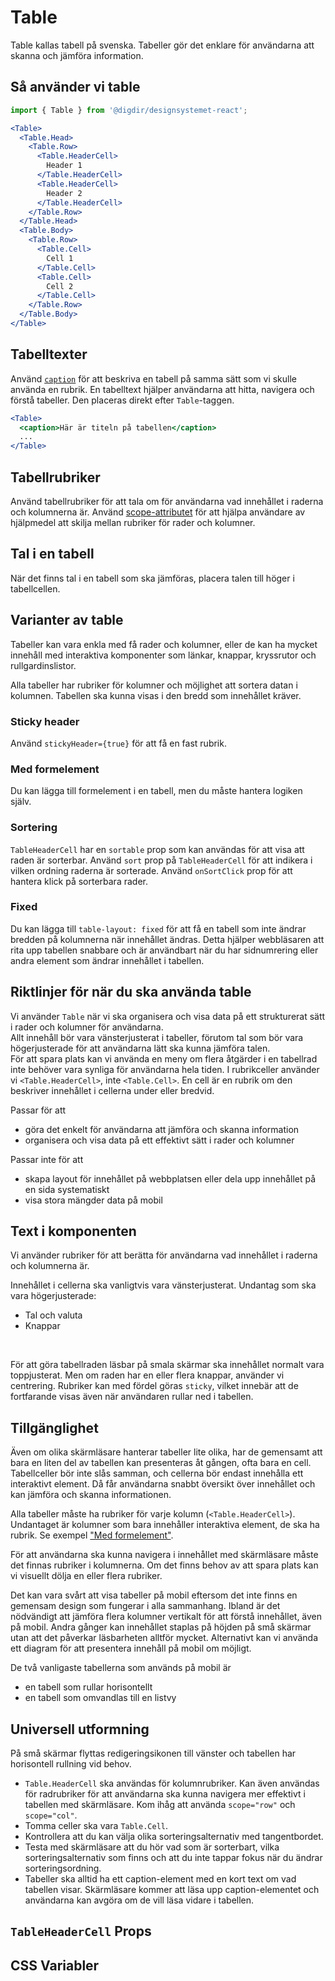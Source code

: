 

<Meta of={TableStories} />

# Table

Table kallas tabell på svenska. Tabeller gör det enklare för användarna att skanna och jämföra information.

<Primary />
<Controls />

## Så använder vi table

```jsx
import { Table } from '@digdir/designsystemet-react';

<Table>
  <Table.Head>
    <Table.Row>
      <Table.HeaderCell>
        Header 1
      </Table.HeaderCell>
      <Table.HeaderCell>
        Header 2
      </Table.HeaderCell>
    </Table.Row>
  </Table.Head>
  <Table.Body>
    <Table.Row>
      <Table.Cell>
        Cell 1
      </Table.Cell>
      <Table.Cell>
        Cell 2
      </Table.Cell>
    </Table.Row>
  </Table.Body>
</Table>
```

## Tabelltexter

Använd [`caption`](https://developer.mozilla.org/en-US/docs/Web/HTML/Element/caption) för att beskriva en tabell på samma sätt som vi skulle använda en rubrik.
En tabelltext hjälper användarna att hitta, navigera och förstå tabeller.
Den placeras direkt efter `Table`-taggen.

```jsx
<Table>
  <caption>Här är titeln på tabellen</caption>
  ...
</Table>
```

## Tabellrubriker

Använd tabellrubriker för att tala om för användarna vad innehållet i raderna och kolumnerna är.
Använd [scope-attributet](https://developer.mozilla.org/en-US/docs/Web/HTML/Element/th#scope) för att hjälpa användare av hjälpmedel att skilja mellan rubriker för rader och kolumner.

## Tal i en tabell

När det finns tal i en tabell som ska jämföras, placera talen till höger i tabellcellen.

## Varianter av table

Tabeller kan vara enkla med få rader och kolumner, eller de kan ha mycket innehåll med interaktiva komponenter som länkar, knappar, kryssrutor och rullgardinslistor.

Alla tabeller har rubriker för kolumner och möjlighet att sortera datan i kolumnen. 
Tabellen ska kunna visas i den bredd som innehållet kräver.

### Sticky header

Använd `stickyHeader={true}` för att få en fast rubrik.

<Canvas of={TableStories.StickyHeader} />

### Med formelement

Du kan lägga till formelement i en tabell, men du måste hantera logiken själv.

<Canvas of={TableStories.WithFormElements} />

### Sortering

`TableHeaderCell` har en `sortable` prop som kan användas för att visa att raden är sorterbar.
Använd `sort` prop på `TableHeaderCell` för att indikera i vilken ordning raderna är sorterade.
Använd `onSortClick` prop för att hantera klick på sorterbara rader.

<Canvas of={TableStories.Sortable} />

### Fixed

Du kan lägga till `table-layout: fixed` för att få en tabell som inte ändrar bredden på kolumnerna när innehållet ändras.
Detta hjälper webbläsaren att rita upp tabellen snabbare och är användbart när du har sidnumrering eller andra element som ändrar innehållet i tabellen.

<Canvas of={TableStories.FixedTable} />

## Riktlinjer för när du ska använda table

Vi använder `Table` när vi ska organisera och visa data på ett strukturerat sätt i rader och kolumner för användarna.  
Allt innehåll bör vara vänsterjusterat i tabeller, förutom tal som bör vara högerjusterade för att användarna lätt ska kunna jämföra talen.  
För att spara plats kan vi använda en meny om flera åtgärder i en tabellrad inte behöver vara synliga för användarna hela tiden. 
I rubrikceller använder vi `<Table.HeaderCell>`, inte `<Table.Cell>`. En cell är en rubrik om den beskriver innehållet i cellerna under eller bredvid.

Passar för att
- göra det enkelt för användarna att jämföra och skanna information
- organisera och visa data på ett effektivt sätt i rader och kolumner

Passar inte för att
- skapa layout för innehållet på webbplatsen eller dela upp innehållet på en sida systematiskt
- visa stora mängder data på mobil

## Text i komponenten

Vi använder rubriker för att berätta för användarna vad innehållet i raderna och kolumnerna är.

Innehållet i cellerna ska vanligtvis vara vänsterjusterat.
Undantag som ska vara högerjusterade:
- Tal och valuta
- Knappar

<br />

För att göra tabellraden läsbar på smala skärmar ska innehållet normalt vara toppjusterat.
Men om raden har en eller flera knappar, använder vi centrering.
Rubriker kan med fördel göras `sticky`, vilket innebär att de fortfarande visas även när användaren rullar ned i tabellen.

## Tillgänglighet

Även om olika skärmläsare hanterar tabeller lite olika, har de gemensamt att bara en liten del av tabellen kan presenteras åt gången, ofta bara en cell.
Tabellceller bör inte slås samman, och cellerna bör endast innehålla ett interaktivt element. Då får användarna snabbt översikt över innehållet och kan jämföra och skanna informationen.

Alla tabeller måste ha rubriker för varje kolumn (`<Table.HeaderCell>`). Undantaget är kolumner som bara innehåller interaktiva element, de ska ha rubrik. Se exempel ["Med formelement"](#med-form-elementer).

För att användarna ska kunna navigera i innehållet med skärmläsare måste det finnas rubriker i kolumnerna.
Om det finns behov av att spara plats kan vi visuellt dölja en eller flera rubriker.

Det kan vara svårt att visa tabeller på mobil eftersom det inte finns en gemensam design som fungerar i alla sammanhang.
Ibland är det nödvändigt att jämföra flera kolumner vertikalt för att förstå innehållet, även på mobil.
Andra gånger kan innehållet staplas på höjden på små skärmar utan att det påverkar läsbarheten alltför mycket.
Alternativt kan vi använda ett diagram för att presentera innehåll på mobil om möjligt.

De två vanligaste tabellerna som används på mobil är
- en tabell som rullar horisontellt
- en tabell som omvandlas till en listvy

## Universell utformning

På små skärmar flyttas redigeringsikonen till vänster och tabellen har horisontell rullning vid behov.
- `Table.HeaderCell` ska användas för kolumnrubriker. Kan även användas för radrubriker för att användarna ska kunna navigera mer effektivt i tabellen med skärmläsare. Kom ihåg att använda `scope="row"` och `scope="col"`.
- Tomma celler ska vara `Table.Cell`.
- Kontrollera att du kan välja olika sorteringsalternativ med tangentbordet.
- Testa med skärmläsare att du hör vad som är sorterbart, vilka sorteringsalternativ som finns och att du inte tappar fokus när du ändrar sorteringsordning.
- Tabeller ska alltid ha ett caption-element med en kort text om vad tabellen visar.
Skärmläsare kommer att läsa upp caption-elementet och användarna kan avgöra om de vill läsa vidare i tabellen.

## `TableHeaderCell` Props

<ArgTypes of={TableHeaderCell} />

## CSS Variabler

<CssVariables css={css} />

